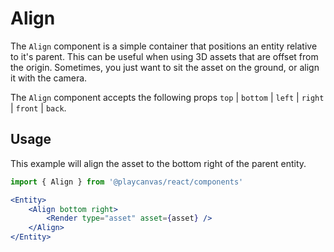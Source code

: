 # Align

The `Align` component is a simple container that positions an entity relative to it's parent. This can be useful when using 3D assets that are offset from the origin. Sometimes, you just want to sit the asset on the ground, or align it with the camera.

The `Align` component accepts the following props `top` | `bottom` | `left` | `right` | `front` | `back`.

## Usage

This example will align the asset to the bottom right of the parent entity.

```jsx copy
import { Align } from '@playcanvas/react/components'

<Entity>
    <Align bottom right>
        <Render type="asset" asset={asset} />
    </Align>
</Entity>
```